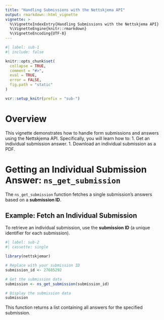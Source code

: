 ```yaml
---
title: "Handling Submissions with the Nettskjema API"
output: rmarkdown::html_vignette
vignette: >
  %\VignetteIndexEntry{Handling Submissions with the Nettskjema API}
  %\VignetteEngine{knitr::rmarkdown}
  %\VignetteEncoding{UTF-8}
---
```


```r
#| label: sub-1
#| include: false

knitr::opts_chunk$set(
  collapse = TRUE,
  comment = "#>",
  eval = TRUE,
  error = FALSE,
  fig.path = "static"
)

vcr::setup_knitr(prefix = "sub-")
```

# Overview

This vignette demonstrates how to handle form submissions and answers using the Nettskjema API.
Specifically, you will learn how to:
1. Get an individual submission answer.
1. Download an individual submission as a PDF.

# Getting an Individual Submission Answer: `ns_get_submission`

The `ns_get_submission` function fetches a single submission's answers based on a **submission ID**.

## Example: Fetch an Individual Submission

To retrieve an individual submission, use the **submission ID** (a unique identifier for each submission).

```r
#| label: sub-2
#| cassette: single

library(nettskjemar)

# Replace with your submission ID
submission_id <- 27685292

# Get the submission data
submission <- ns_get_submission(submission_id)

# Display the submission data
submission
```

This function returns a list containing all answers for the specified submission.

